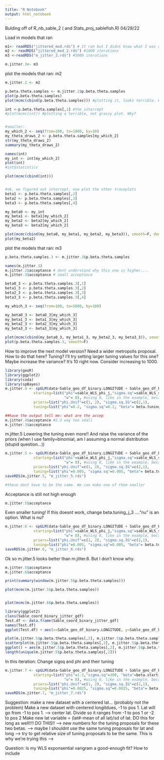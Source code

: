 ```yaml
---
title: "R Notebook"
output: html_notebook
---
```


Bulding off of R_nb_sable_2 ( and Stats_proj_sablefish.R)
04/28/22


Load in models that ran
```r
m1<- readRDS("jittered_mod.rds") # It ran but I didnt know what I was doing.
m2 <- readRDS("jittered_mod_2.rds") #1000 iterations
m3 <-readRDS("m_jitter_3.rds") #5000 iterations

m.jitter.3<- m3
```

plot the models that ran: m2

```r
m.jitter.2 <- m2

p.beta.theta.samples <- m.jitter.2$p.beta.theta.samples
plot(p.beta.theta.samples)
plot(mcmc(cbind(p.beta.theta.samples))) #plotting it, looks terrible. Why? This plot works, tho!

int <-p.beta.theta.samples[,1] #the intercept
#plot(mcmc(int)) #plotting a terrible, not grassy plot. Why?


#smaller: 
my_which_2 <- seq(from=100, to=1000, by=10)
my_theta_draws_2 <- p.beta.theta.samples[my_which_2]
str(my_theta_draws_2)
summary(my_theta_draws_2)

names(int)
my_int <- int[my_which_2]
plot(int)
#int$statistics

plot(mcmc(cbind(int)))


#ok, we figured out intercept, now plot the other traceplots
beta1 <- p.beta.theta.samples[,2]
beta2 <- p.beta.theta.samples[,3]
beta3 <- p.beta.theta.samples[,4]

my_beta0 <- my_int
my_beta1 <- beta1[my_which_2]
my_beta2 <- beta2[my_which_2]
my_beta3 <- beta3[my_which_2]

plot(mcmc(cbind(my_beta0, my_beta1, my_beta2, my_beta3)), smooth=F, density=F) #floor on B0, ceiling on B1, ceiling on B2, ceiling on B3
plot(my_beta2)

```


plot the models that ran: m3
```r
p.beta.theta.samples.3 <- m.jitter.3$p.beta.theta.samples

names(m.jitter.3)
m.jitter.2$acceptance # dont understand why this one is higher....
m.jitter.3$acceptance # small acceptance

beta0_3 <- p.beta.theta.samples.3[,1]
beta1_3 <- p.beta.theta.samples.3[,2]
beta2_3 <- p.beta.theta.samples.3[,3]
beta3_3 <- p.beta.theta.samples.3[,4]

my_which_3 <- seq(from=100, to=5000, by=100)

my_beta0_3 <- beta0_3[my_which_3]
my_beta1_3 <- beta1_3[my_which_3]
my_beta2_3 <- beta2_3[my_which_3]
my_beta3_3 <- beta3_3[my_which_3]

plot(mcmc(cbind(my_beta0_3, my_beta1_3, my_beta2_3, my_beta3_3)), smooth=F, density=F) 
plot(p.beta.theta.samples.3, smooth=F)
```



How to improve the next model version?
Need a wider metropolis proposal. How to do that here? Tuning?
I'll try setting larger tuning values for this one?
Maybe increase the variance? It's 10 right now. Consider increasing to 1000.
```r
library(geoR)
library(ggplot2)
library(coda)
library(spBayes)
m.jitter.4 <- spGLM(data~Sable_geo_df_binary.LONGITUDE + Sable_geo_df_binary.LATITUDE + Sable_geo_df_binary.LONGITUDE:Sable_geo_df_binary.LATITUDE, family="binomial", coords=Sable_coord_binary_jitter_gdf$coords, data=Sable_coord_binary_jitter_gdf, n.samples = 1000, cov.model="exponential", #inc iterations from 1000
             starting=list("phi"=sable_WLS_phi_j,"sigma.sq"=sable_WLS_sigsq_j, "beta"=beta.starting_j_3, 
                           "w"= 0), #using 0, like in the example, because this w is NOT omega
             priors=list("phi.Unif"=c(1, 2), "sigma.sq.IG"=c(2,1),                                                                                                         "beta.Normal"=list(c(0,0,0,0),c(10,10,10,10))), #gonna want to make these 1000...
             tuning=list("phi"=0.2, "sigma.sq"=0.2, "beta"= beta.tuning_j_3, "w" = 0.2)) #made tuning lower to see waht happens

##have the output tell me: what are the accep
m.jitter.4$acceptance #2.3 way too small
m.jitter.3$acceptance

```

m.jitter.5
Lowering the tuning even more!!
And raise the variance of the priors
(when I use family=binomial, am I assuming a normal distribution (stupid question...))
```r
m.jitter.5 <- spGLM(data~Sable_geo_df_binary.LONGITUDE + Sable_geo_df_binary.LATITUDE + Sable_geo_df_binary.LONGITUDE:Sable_geo_df_binary.LATITUDE, family="binomial", coords=Sable_coord_binary_jitter_gdf$coords, data=Sable_coord_binary_jitter_gdf, n.samples = 1000, cov.model="exponential", #change to 5000 eventually
             starting=list("phi"=sable_WLS_phi_j,"sigma.sq"=sable_WLS_sigsq_j, "beta"=beta.starting_j_3, 
                           "w"= 0), #using 0, like in the example, because this w is NOT omega
             priors=list("phi.Unif"=c(1, 2), "sigma.sq.IG"=c(2,1),                                                                                                     "beta.Normal"=list(c(0,0,0,0),c(1000,1000,1000,1000))), #gonna want to make these 1000...
             tuning=list("phi"=0.005, "sigma.sq"=0.005, "beta"= beta.tuning_j_3, "w" = 0.005)) #made tuning EVEN lower to see what happens
saveRDS(m.jitter.5, "m_jitter_5.rds")

#these dont have to be the same. We can make one of them smaller
```

Acceptance is still not high enough
```r
m.jitter.5$acceptance
```

Even smaller tuning! If this doesnt work, change beta.tuning_j_3
...."nu" is an option. What is nu?
```r
m.jitter.6 <- spGLM(data~Sable_geo_df_binary.LONGITUDE + Sable_geo_df_binary.LATITUDE + Sable_geo_df_binary.LONGITUDE:Sable_geo_df_binary.LATITUDE, family="binomial", coords=Sable_coord_binary_jitter_gdf$coords, data=Sable_coord_binary_jitter_gdf, n.samples = 1000, cov.model="exponential", #change to 5000 eventually
             starting=list("phi"=sable_WLS_phi_j,"sigma.sq"=sable_WLS_sigsq_j, "beta"=beta.starting_j_3, 
                           "w"= 0), #using 0, like in the example, because this w is NOT omega
             priors=list("phi.Unif"=c(1, 2), "sigma.sq.IG"=c(2,1),                                                                                                     "beta.Normal"=list(c(0,0,0,0),c(1000,1000,1000,1000))), #gonna want to make these 1000...
             tuning=list("phi"=0.005, "sigma.sq"=0.005, "beta"= beta.tuning_j_3, "w" = 0.005)) #made tuning EVEN lower to see what happens
saveRDS(m.jitter.6, "m_jitter_6.rds")
```


Ok so m.jitter.5 looks better than m.jitter.6. But I don't know why.
```r
m.jitter.5$acceptance
m.jitter.6$acceptance

print(summary(window(m.jitter.5$p.beta.theta.samples)))

plot(mcmc(m.jitter.5$p.beta.theta.samples))


plot(mcmc(m.jitter.6$p.beta.theta.samples))

library(ggplot2)
class(Sable_coord_binary_jitter_gdf)
Test.df <- data.frame(Sable_coord_binary_jitter_gdf)
names(Test.df)
ggplot(Test.df) + aes(x=Sable_geo_df_binary.LONGITUDE, y=Sable_geo_df_binary.LATITUDE) + geom_point()

plot(m.jitter.5$p.beta.theta.samples[,2], m.jitter.5$p.beta.theta.samples[,3])
scatterplot(m.jitter.5$p.beta.theta.samples[,2], m.jitter.5$p.beta.theta.samples[,3])
ggplot() + aes(m.jitter.5$p.beta.theta.samples[,2], m.jitter.5$p.beta.theta.samples[,3]) + geom_point()
length(unique(m.jitter.5$p.beta.theta.samples[,2]))
```

In this iteration:
Change sigsq and phi
and their tuning
```r
m.jitter.7 <- spGLM(data~Sable_geo_df_binary.LONGITUDE + Sable_geo_df_binary.LATITUDE + Sable_geo_df_binary.LONGITUDE:Sable_geo_df_binary.LATITUDE, family="binomial", coords=Sable_coord_binary_jitter_gdf$coords, data=Sable_coord_binary_jitter_gdf, n.samples = 1000, cov.model="exponential", #change to 5000 eventually
             starting=list("phi"=1.3,"sigma.sq"=300, "beta"=beta.starting_j_3, 
                           "w"= 0), #using 0, like in the example, because this w is NOT omega
             priors=list("phi.Unif"=c(1, 2), "sigma.sq.IG"=c(2,1),                                                                                                     "beta.Normal"=list(c(0,0,0,0),c(1000,1000,1000,1000))), #gonna want to make these 1000...
             tuning=list("phi"=0.0025, "sigma.sq"=0.0025, "beta"= beta.tuning_j_3, "w" = 0.005)) #made tuning EVEN lower to see what happens
saveRDS(m.jitter.7, "m_jitter_7.rds")
```



Suggestion:
make a new dataset with a centered lat... (probably not the problem)
Make a new dataset with centered longitdues, -1 to pos 1. Lat will go from -1 to pos 1.
--> center lat. Divide so it ranges from -1 to pos 1 or -2 to pos 2
Make new lat variable = (lat#-mean of all lat)/sd of lat. DO this for long as well!!!! DO THIS!!
--> new numbers for the tuning proposals for these two betas.
--> maybe I shouldnt use the same tuning proposals for lat and long
---> try to get relative size of tuning proposals to be the same. This is why we're trying this
---> 

Question:
Is my WLS exponsential varigram a good-enough fit?
How to include